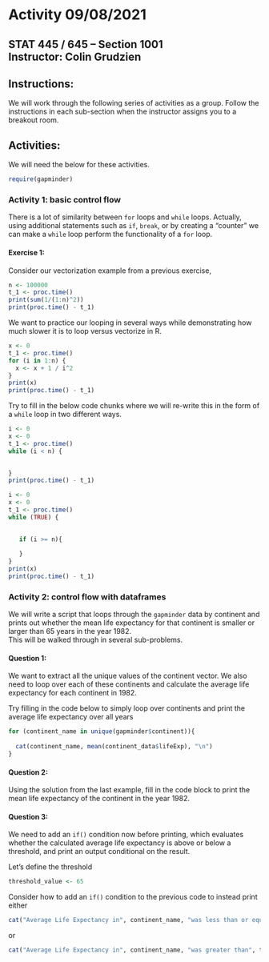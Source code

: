 # Activity 09/08/2021

## STAT 445 / 645 -- Section 1001 <br> Instructor: Colin Grudzien<br>

## Instructions:
We will work through the following series of activities as a group.  Follow the instructions in each sub-section when the instructor assigns you to a breakout room.

## Activities:

We will need  the below for these activities.
```r
require(gapminder)
```


### Activity 1: basic control flow

There is a lot of similarity between `for` loops and `while` loops.  Actually, using additional statements such as `if`, `break`, or by creating a "counter" we can make a `while` loop perform the functionality of a `for` loop.


#### Exercise 1:

Consider our vectorization example from a previous exercise,

```r
n <- 100000
t_1 <- proc.time()
print(sum(1/(1:n)^2))
print(proc.time() - t_1)
```

We want to practice our looping in several ways while demonstrating how much slower it is to loop versus vectorize in R.

```r
x <- 0
t_1 <- proc.time()
for (i in 1:n) {
  x <- x + 1 / i^2
}
print(x)
print(proc.time() - t_1)
```


Try to fill in the below code chunks where we will re-write this in the form of a `while` loop in two different ways.

```r
i <- 0
x <- 0
t_1 <- proc.time()
while (i < n) {
   

}
print(proc.time() - t_1)
```

```r
i <- 0
x <- 0
t_1 <- proc.time()
while (TRUE) {

   
   if (i >= n){
      
   }
}
print(x)
print(proc.time() - t_1)
```




### Activity 2: control flow with dataframes



We will write a script that loops through the `gapminder` data by continent and prints out
whether the mean life expectancy for that continent is smaller or larger than 65 years in the year 1982.  
This will be walked through in several sub-problems.


#### Question 1:

We want to extract all the unique values of the continent vector.  We also need to loop over each of these continents and calculate the average life expectancy for each continent in 1982.


Try filling in the code below to simply loop over continents and print the average life expectancy over all years

```r
for (continent_name in unique(gapminder$continent)){
  
  cat(continent_name, mean(continent_data$lifeExp), "\n")
}
```






#### Question 2:

Using the solution from the last example, fill in the code block to print the mean life expectancy of the continent in the year 1982.




#### Question 3:

We need to add an `if()` condition now before printing, which evaluates whether the calculated average life expectancy is above or below a threshold, and print an output conditional on the result.

Let's define the threshold
```r
threshold_value <- 65
```

Consider how to add an `if()` condition to the previous code to instead print  either
```r
cat("Average Life Expectancy in", continent_name, "was less than or equal to", threshold_value, "in 1982.\n")
```

or 

```r
cat("Average Life Expectancy in", continent_name, "was greater than", thresholdValue, "in 1982.\n")
```




